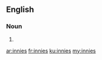 ==English==

===Noun===
{{head|en|noun plural form}}

# {{plural of|innie|lang=en}}

[[ar:innies]]
[[fr:innies]]
[[ku:innies]]
[[my:innies]]